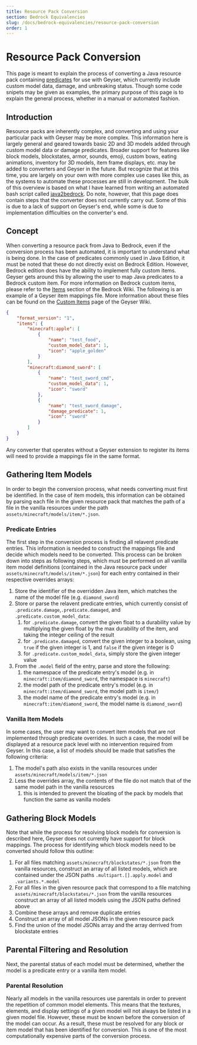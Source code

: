 ---
title: Resource Pack Conversion
section: Bedrock Equivalencies
slug: /docs/bedrock-equivalencies/resource-pack-conversion
order: 1
---

# Resource Pack Conversion

This page is meant to explain the process of converting a Java resource pack containing [predicates](/docs/basics/predicates) for use with Geyser, which currently include custom model data, damage, and unbreaking status. Though some code snipets may be given as examples, the primary purpose of this page is to explain the general process, whether in a manual or automated fashion.

## Introduction

Resource packs are inherently complex, and converting and using your particular pack with Geyser may be more complex. This information here is largely general and geared towards basic 2D and 3D models added through custom model data or damage predicates. Broader support for features like block models, blockstates, armor, sounds, emoji, custom bows, eating animations, inventory for 3D models, item frame displays, etc. may be added to converters and Geyser in the future. But recognize that at this time, you are largely on your own with more complex use cases like this, as the systems to automate these processes are still in development. The bulk of this overview is based on what I have learned from writing an automated bash script called [java2bedrock](https://github.com/Kas-tle/java2bedrock.sh). Do note, however, that this page does contain steps that the converter does not currently carry out. Some of this is due to a lack of support on Geyser's end, while some is due to implementation difficulties on the converter's end.

## Concept

When converting a resource pack from Java to Bedrock, even if the conversion process has been automated, it is important to understand what is being done. In the case of predicates commonly used in Java Edition, it must be noted that these do not directly exist on Bedrock Edition. However, Bedrock edition does have the ability to implement fully custom items. Geyser gets around this by allowing the user to map Java predicates to a Bedrock custom item. For more information on Bedrock custom items, please refer to the [Items](https://wiki.bedrock.dev/items/items-intro.html) section of the Bedrock Wiki. The following is an example of a Geyser item mappings file. More information about these files can be found on the [Custom Items](https://wiki.geysermc.org/geyser/custom-items/) page of the Geyser Wiki.

```json highlights={4} title={./custom_mappings/geyser_mappings.json}
{
    "format_version": "1",
    "items": {
        "minecraft:apple": [
            {
                "name": "test_food",
                "custom_model_data": 1,
                "icon": "apple_golden"
            }
        ],
        "minecraft:diamond_sword": [
            {
                "name": "test_sword_cmd",
                "custom_model_data": 1,
                "icon": "sword"
            },
            {
                "name": "test_sword_damage",
                "damage_predicate": 1,
                "icon": "sword"
            }
        ]
    }
}
```

Any converter that operates without a Geyser extension to register its items will need to provide a mappings file in the same format.

## Gathering Item Models

In order to begin the conversion process, what needs converting must first be identified. In the case of item models, this information can be obtained by parsing each file in the given resource pack that matches the path of a file in the vanilla resources under the path `assets/minecraft/models/item/*.json`.

### Predicate Entries

The first step in the conversion process is finding all relavent predicate entries. This information is needed to construct the mappings file and decide which models need to be converted. This process can be broken down into steps as following steps, which must be performed on all vanilla item model definitions (contained in the Java resource pack under `assets/minecraft/models/item/*.json`) for each entry contained in their respective overrides arrays:

1. Store the identifier of the overridden Java item, which matches the name of the model file (e.g. `diamond_sword`)
2. Store or parse the relavent predicate entries, which currently consist of `.predicate.damage`,`.predicate.damaged`, and `.predicate.custom_model_data`:
    1. for `.predicate.damage`, convert the given float to a durability value by multiplying the given float by the max durability of the item, and taking the integer ceiling of the result
    2. for `.predicate.damaged`, convert the given integer to a boolean, using `true` if the given integer is 1, and `false` if the given integer is 0
    3. for `.predicate.custom_model_data`, simply store the given integer value
3. From the `.model` field of the entry, parse and store the following:
    1. the namespace of the predicate entry's model (e.g. in `minecraft:item/diamond_sword`, the namespace is `minecraft`)
    2. the model path of the predicate entry's model (e.g. in `minecraft:item/diamond_sword`, the model path is `item/`)
    3. the model name of the predicate entry's model (e.g. in `minecraft:item/diamond_sword`, the model name is `diamond_sword`)

### Vanilla Item Models

In some cases, the user may want to convert item models that are not implemented through predicate overrides. In such a case, the model will be displayed at a resource pack level with no intervention required from Geyser. In this case, a list of models should be made that satisfies the following criteria:

1. The model's path also exists in the vanilla resources under `assets/minecraft/models/item/*.json`
2. Less the overrides array, the contents of the file do not match that of the same model path in the vanilla resources
    1. this is intended to prevent the bloating of the pack by models that function the same as vanilla models

## Gathering Block Models

Note that while the process for resolving block models for conversion is described here, Geyser does not currently have support for block mappings. The process for identifying which block models need to be converted should follow this outline:

1. For all files matching `assets/minecraft/blockstates/*.json` from the vanilla resources, construct an array of all listed models, which are contained under the JSON paths `.multipart.[].apply.model` and `.variants.*.model`
2. For all files in the given resource pack that correspond to a file matching `assets/minecraft/blockstates/*.json` from the vanilla resources construct an array of all listed models using the JSON paths defined above
3. Combine these arrays and remove duplicate entries
4. Construct an array of all model JSONs in the given resource pack
5. Find the union of the model JSONs array and the array derrived from blockstate entries

## Parental Filtering and Resolution

Next, the parental status of each model must be determined, whether the model is a predicate entry or a vanilla item model.

### Parental Resolution

Nearly all models in the vanilla resources use parentals in order to prevent the repetition of common model elements. This means that the textures, elements, and display settings of a given model will not always be listed in a given model file. However, these must be known before the conversion of the model can occur. As a result, these must be resolved for any block or item model that has been identified for conversion. This is one of the most computationally expensive parts of the conversion process.